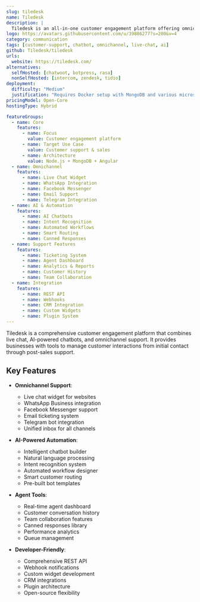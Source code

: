 ```yaml
---
slug: tiledesk
name: Tiledesk
description: |
  Tiledesk is an all-in-one customer engagement platform offering omnichannel live chat, AI-powered chatbots, and comprehensive support tools from lead generation to post-sales.
logo: https://avatars.githubusercontent.com/u/39886277?s=200&v=4
category: communication
tags: [customer-support, chatbot, omnichannel, live-chat, ai]
github: Tiledesk/tiledesk
urls:
  website: https://tiledesk.com/
alternatives:
  selfHosted: [chatwoot, botpress, rasa]
  nonSelfHosted: [intercom, zendesk, tidio]
deployment:
  difficulty: "Medium"
  justification: "Requires Docker setup with MongoDB and various microservices, but provides comprehensive documentation."
pricingModel: Open-Core
hostingType: Hybrid

featureGroups:
  - name: Core
    features:
      - name: Focus
        value: Customer engagement platform
      - name: Target Use Case
        value: Customer support & sales
      - name: Architecture
        value: Node.js + MongoDB + Angular
  - name: Omnichannel
    features:
      - name: Live Chat Widget
      - name: WhatsApp Integration
      - name: Facebook Messenger
      - name: Email Support
      - name: Telegram Integration
  - name: AI & Automation
    features:
      - name: AI Chatbots
      - name: Intent Recognition
      - name: Automated Workflows
      - name: Smart Routing
      - name: Canned Responses
  - name: Support Features
    features:
      - name: Ticketing System
      - name: Agent Dashboard
      - name: Analytics & Reports
      - name: Customer History
      - name: Team Collaboration
  - name: Integration
    features:
      - name: REST API
      - name: Webhooks
      - name: CRM Integration
      - name: Custom Widgets
      - name: Plugin System
---
```


Tiledesk is a comprehensive customer engagement platform that combines live chat, AI-powered chatbots, and omnichannel support. It provides businesses with tools to manage customer interactions from initial contact through post-sales support.

## Key Features

- **Omnichannel Support**:

  - Live chat widget for websites
  - WhatsApp Business integration
  - Facebook Messenger support
  - Email ticketing system
  - Telegram bot integration
  - Unified inbox for all channels

- **AI-Powered Automation**:

  - Intelligent chatbot builder
  - Natural language processing
  - Intent recognition system
  - Automated workflow designer
  - Smart customer routing
  - Pre-built bot templates

- **Agent Tools**:

  - Real-time agent dashboard
  - Customer conversation history
  - Team collaboration features
  - Canned responses library
  - Performance analytics
  - Queue management

- **Developer-Friendly**:
  - Comprehensive REST API
  - Webhook notifications
  - Custom widget development
  - CRM integrations
  - Plugin architecture
  - Open-source flexibility
